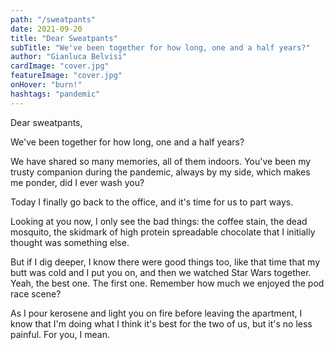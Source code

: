 ```yaml
---
path: "/sweatpants"
date: 2021-09-20
title: "Dear Sweatpants"
subTitle: "We've been together for how long, one and a half years?"
author: "Gianluca Belvisi"
cardImage: "cover.jpg"
featureImage: "cover.jpg"
onHover: "burn!"
hashtags: "pandemic"
---
```

Dear sweatpants,

We've been together for how long, one and a half years?

We have shared so many memories, all of them indoors. You've been my trusty companion during the pandemic, always by my side, which makes me ponder, did I ever wash you?

Today I finally go back to the office, and it's time for us to part ways.

Looking at you now, I only see the bad things: the coffee stain, the dead mosquito, the skidmark of high protein spreadable chocolate that I initially thought was something else.

But if I dig deeper, I know there were good things too, like that time that my butt was cold and I put you on, and then we watched Star Wars together. Yeah, the best one. The first one. Remember how much we enjoyed the pod race scene?

As I pour kerosene and light you on fire before leaving the apartment, I know that I'm doing what I think it's best for the two of us, but it's no less painful. For you, I mean.
